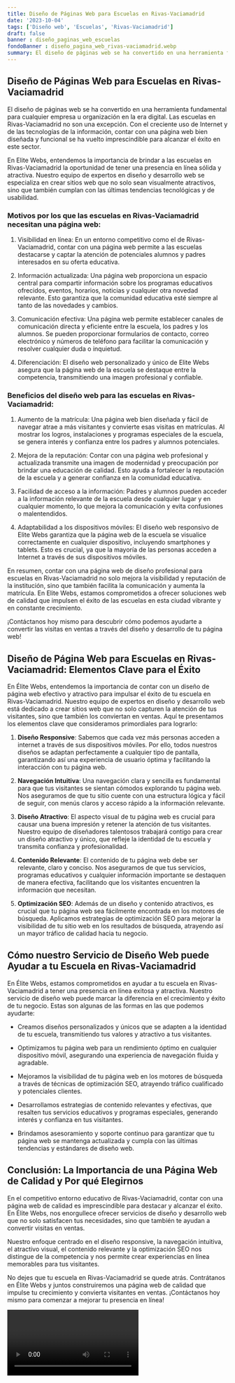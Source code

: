 ```yaml
---
title: Diseño de Páginas Web para Escuelas en Rivas-Vaciamadrid
date: '2023-10-04'
tags: ['Diseño web', 'Escuelas', 'Rivas-Vaciamadrid']
draft: false
banner : diseño_paginas_web_escuelas
fondoBanner : diseño_pagina_web_rivas-vaciamadrid.webp
summary: El diseño de páginas web se ha convertido en una herramienta fundamental para cualquier empresa u organización en la era digital. Las escuelas en RivasVaciamadrid no son una excepción. Con el creciente uso de Internet y de las tecnologías de la información, contar con una página web bien diseñada y funcional se ha vuelto imprescindible para alcanzar el éxito en este sector.
---
```


## Diseño de Páginas Web para Escuelas en Rivas-Vaciamadrid

El diseño de páginas web se ha convertido en una herramienta fundamental para cualquier empresa u organización en la era digital. Las escuelas en Rivas-Vaciamadrid no son una excepción. Con el creciente uso de Internet y de las tecnologías de la información, contar con una página web bien diseñada y funcional se ha vuelto imprescindible para alcanzar el éxito en este sector.

En Elite Webs, entendemos la importancia de brindar a las escuelas en Rivas-Vaciamadrid la oportunidad de tener una presencia en línea sólida y atractiva. Nuestro equipo de expertos en diseño y desarrollo web se especializa en crear sitios web que no solo sean visualmente atractivos, sino que también cumplan con las últimas tendencias tecnológicas y de usabilidad.

### Motivos por los que las escuelas en Rivas-Vaciamadrid necesitan una página web:

1. Visibilidad en línea: En un entorno competitivo como el de Rivas-Vaciamadrid, contar con una página web permite a las escuelas destacarse y captar la atención de potenciales alumnos y padres interesados en su oferta educativa.

2. Información actualizada: Una página web proporciona un espacio central para compartir información sobre los programas educativos ofrecidos, eventos, horarios, noticias y cualquier otra novedad relevante. Esto garantiza que la comunidad educativa esté siempre al tanto de las novedades y cambios.

3. Comunicación efectiva: Una página web permite establecer canales de comunicación directa y eficiente entre la escuela, los padres y los alumnos. Se pueden proporcionar formularios de contacto, correo electrónico y números de teléfono para facilitar la comunicación y resolver cualquier duda o inquietud.

4. Diferenciación: El diseño web personalizado y único de Elite Webs asegura que la página web de la escuela se destaque entre la competencia, transmitiendo una imagen profesional y confiable.

### Beneficios del diseño web para las escuelas en Rivas-Vaciamadrid:

1. Aumento de la matrícula: Una página web bien diseñada y fácil de navegar atrae a más visitantes y convierte esas visitas en matrículas. Al mostrar los logros, instalaciones y programas especiales de la escuela, se genera interés y confianza entre los padres y alumnos potenciales.

2. Mejora de la reputación: Contar con una página web profesional y actualizada transmite una imagen de modernidad y preocupación por brindar una educación de calidad. Esto ayuda a fortalecer la reputación de la escuela y a generar confianza en la comunidad educativa.

3. Facilidad de acceso a la información: Padres y alumnos pueden acceder a la información relevante de la escuela desde cualquier lugar y en cualquier momento, lo que mejora la comunicación y evita confusiones o malentendidos.

4. Adaptabilidad a los dispositivos móviles: El diseño web responsivo de Elite Webs garantiza que la página web de la escuela se visualice correctamente en cualquier dispositivo, incluyendo smartphones y tablets. Esto es crucial, ya que la mayoría de las personas acceden a Internet a través de sus dispositivos móviles.

En resumen, contar con una página web de diseño profesional para escuelas en Rivas-Vaciamadrid no solo mejora la visibilidad y reputación de la institución, sino que también facilita la comunicación y aumenta la matrícula. En Elite Webs, estamos comprometidos a ofrecer soluciones web de calidad que impulsen el éxito de las escuelas en esta ciudad vibrante y en constante crecimiento.

¡Contáctanos hoy mismo para descubrir cómo podemos ayudarte a convertir las visitas en ventas a través del diseño y desarrollo de tu página web!

<GifSeo />

<Cta />

## Diseño de Página Web para Escuelas en Rivas-Vaciamadrid: Elementos Clave para el Éxito

En Élite Webs, entendemos la importancia de contar con un diseño de página web efectivo y atractivo para impulsar el éxito de tu escuela en Rivas-Vaciamadrid. Nuestro equipo de expertos en diseño y desarrollo web está dedicado a crear sitios web que no solo capturen la atención de tus visitantes, sino que también los conviertan en ventas. Aquí te presentamos los elementos clave que consideramos primordiales para lograrlo:

1. **Diseño Responsive**: Sabemos que cada vez más personas acceden a internet a través de sus dispositivos móviles. Por ello, todos nuestros diseños se adaptan perfectamente a cualquier tipo de pantalla, garantizando así una experiencia de usuario óptima y facilitando la interacción con tu página web.

2. **Navegación Intuitiva**: Una navegación clara y sencilla es fundamental para que tus visitantes se sientan cómodos explorando tu página web. Nos aseguramos de que tu sitio cuente con una estructura lógica y fácil de seguir, con menús claros y acceso rápido a la información relevante.

3. **Diseño Atractivo**: El aspecto visual de tu página web es crucial para causar una buena impresión y retener la atención de tus visitantes. Nuestro equipo de diseñadores talentosos trabajará contigo para crear un diseño atractivo y único, que refleje la identidad de tu escuela y transmita confianza y profesionalidad.

4. **Contenido Relevante**: El contenido de tu página web debe ser relevante, claro y conciso. Nos aseguramos de que tus servicios, programas educativos y cualquier información importante se destaquen de manera efectiva, facilitando que los visitantes encuentren la información que necesitan.

5. **Optimización SEO**: Además de un diseño y contenido atractivos, es crucial que tu página web sea fácilmente encontrada en los motores de búsqueda. Aplicamos estrategias de optimización SEO para mejorar la visibilidad de tu sitio web en los resultados de búsqueda, atrayendo así un mayor tráfico de calidad hacia tu negocio.

## Cómo nuestro Servicio de Diseño Web puede Ayudar a tu Escuela en Rivas-Vaciamadrid

En Élite Webs, estamos comprometidos en ayudar a tu escuela en Rivas-Vaciamadrid a tener una presencia en línea exitosa y atractiva. Nuestro servicio de diseño web puede marcar la diferencia en el crecimiento y éxito de tu negocio. Estas son algunas de las formas en las que podemos ayudarte:

- Creamos diseños personalizados y únicos que se adapten a la identidad de tu escuela, transmitiendo tus valores y atractivo a tus visitantes.

- Optimizamos tu página web para un rendimiento óptimo en cualquier dispositivo móvil, asegurando una experiencia de navegación fluida y agradable.

- Mejoramos la visibilidad de tu página web en los motores de búsqueda a través de técnicas de optimización SEO, atrayendo tráfico cualificado y potenciales clientes.

- Desarrollamos estrategias de contenido relevantes y efectivas, que resalten tus servicios educativos y programas especiales, generando interés y confianza en tus visitantes.

- Brindamos asesoramiento y soporte continuo para garantizar que tu página web se mantenga actualizada y cumpla con las últimas tendencias y estándares de diseño web.

## Conclusión: La Importancia de una Página Web de Calidad y Por qué Elegirnos

En el competitivo entorno educativo de Rivas-Vaciamadrid, contar con una página web de calidad es imprescindible para destacar y alcanzar el éxito. En Élite Webs, nos enorgullece ofrecer servicios de diseño y desarrollo web que no solo satisfacen tus necesidades, sino que también te ayudan a convertir visitas en ventas.

Nuestro enfoque centrado en el diseño responsive, la navegación intuitiva, el atractivo visual, el contenido relevante y la optimización SEO nos distingue de la competencia y nos permite crear experiencias en línea memorables para tus visitantes.

No dejes que tu escuela en Rivas-Vaciamadrid se quede atrás. Contrátanos en Élite Webs y juntos construiremos una página web de calidad que impulse tu crecimiento y convierta visitantes en ventas. ¡Contáctanos hoy mismo para comenzar a mejorar tu presencia en línea!

<Video />

<CtaBot job='Escuelas' city='Rivas-Vaciamadrid'/>

<Gmaps query='Rivas-Vaciamadrid+españa+maps' />